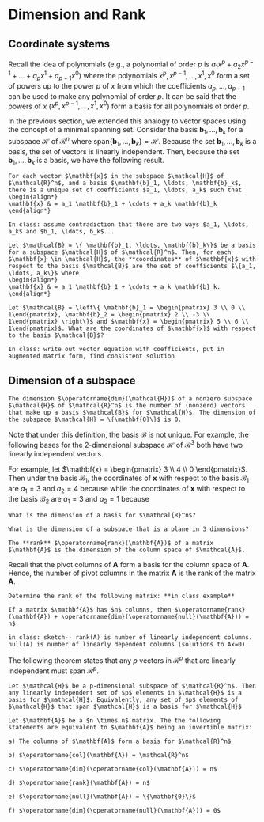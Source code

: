 # Dimension and Rank

## Coordinate systems

Recall the idea of polynomials (e.g., a polynomial of order $p$ is $a_1x^p + a_2x^{p-1} + \ldots + a_p x^1 + a_{p+1} x^0$) where the polynomials $x^p, x^{p-1}, \ldots, x^1, x^0$ form a set of powers up to the power $p$ of $x$ from which the coefficients $a_p, \ldots, a_{p+1}$ can be used to make any polynomial of order $p$. It can be said that the powers of $x$ ($x^p, x^{p-1}, \ldots, x^1, x^0$) form a basis for all polynomials of order $p$. 

In the previous section, we extended this analogy to vector spaces using the concept of a minimal spanning set. Consider the basis  $\mathbf{b}_1, \ldots, \mathbf{b}_k$ for a subspace $\mathcal{H}$ of $\mathcal{R}^n$ where span$\{\mathbf{b}_1, \ldots, \mathbf{b}_k\} = \mathcal{H}$. Because the set $\mathbf{b}_1, \ldots, \mathbf{b}_k$ is a basis, the set of vectors is linearly independent. Then, because the set $\mathbf{b}_1, \ldots, \mathbf{b}_k$ is a basis, we have the following result. 

```theorem
For each vector $\mathbf{x}$ in the subspace $\mathcal{H}$ of $\mathcal{R}^n$, and a basis $\mathbf{b}_1, \ldots, \mathbf{b}_k$, there is a unique set of coefficients $a_1, \ldots, a_k$ such that 
\begin{align*}
\mathbf{x} & = a_1 \mathbf{b}_1 + \cdots + a_k \mathbf{b}_k
\end{align*}

```


```proof
In class: assume contradiction that there are two ways $a_1, \ldots, a_k$ and $b_1, \ldots, b_k$...
```

```definition
Let $\mathcal{B} = \{ \mathbf{b}_1, \ldots, \mathbf{b}_k\}$ be a basis for a subspace $\mathcal{H}$ of $\mathcal{R}^n$. Then, for each $\mathbf{x} \in \mathcal{H}$, the **coordinates** of $\mathbf{x}$ with respect to the basis $\mathcal{B}$ are the set of coefficients $\{a_1, \ldots, a_k\}$ where
\begin{align*}
\mathbf{x} & = a_1 \mathbf{b}_1 + \cdots + a_k \mathbf{b}_k.
\end{align*}
```


```example
Let $\mathcal{B} = \left\{ \mathbf{b}_1 = \begin{pmatrix} 3 \\ 0 \\ 1\end{pmatrix}, \mathbf{b}_2 = \begin{pmatrix} 2 \\ -3 \\ 1\end{pmatrix} \right\}$ and $\mathbf{x} = \begin{pmatrix} 5 \\ 6 \\ 1\end{pmatrix}$. What are the coordinates of $\mathbf{x}$ with respect to the basis $\mathcal{B}$?
```

```solution
In class: write out vector equation with coefficients, put in augmented matrix form, find consistent solution
```


## Dimension of a subspace


```definition
The dimension $\operatorname{dim}(\mathcal{H})$ of a nonzero subspace $\mathcal{H}$ of $\mathcal{R}^n$ is the number of (nonzero) vectors that make up a basis $\mathcal{B}$ for $\mathcal{H}$. The dimension of the subspace $\mathcal{H} = \{\mathbf{0}\}$ is 0.
```

Note that under this definition, the basis $\mathcal{B}$ is not unique. For example, the following bases for the 2-dimensional subspace $\mathcal{H}$ of $\mathcal{R}^3$ both have two linearly independent vectors.

\begin{align*}
\mathcal{B}_1 = \left\{ \begin{pmatrix} 1 \\ 0 \\ 0 \end{pmatrix}, \begin{pmatrix} 0 \\ 1 \\ 0 \end{pmatrix} \right\} && \mathcal{B}_2 = \left\{ \begin{pmatrix} 1 \\ 1 \\ 0 \end{pmatrix}, \begin{pmatrix} 0 \\ 1 \\ 0 \end{pmatrix} \right\} 
\end{align*}

For example, let $\mathbf{x} = \begin{pmatrix} 3 \\ 4 \\ 0 \end{pmatrix}$. Then under the basis $\mathcal{B}_1$, the coordinates of $\mathbf{x}$ with respect to the basis $\mathcal{B}_1$ are $a_1 = 3$ and $a_2 = 4$ because 
\begin{align*}
\mathbf{x} = \begin{pmatrix} 3 \\ 4 \\ 0 \end{pmatrix} = 3 \begin{pmatrix} 1 \\ 0 \\ 0 \end{pmatrix} + 4 \begin{pmatrix} 0 \\ 1 \\ 0 \end{pmatrix}
\end{align*}
while the coordinates of $\mathbf{x}$ with respect to the basis $\mathcal{B}_2$ are $a_1 = 3$ and $a_2 = 1$ because
\begin{align*}
\mathbf{x} = \begin{pmatrix} 3 \\ 4 \\ 0 \end{pmatrix} = 3 \begin{pmatrix} 1 \\ 1 \\ 0 \end{pmatrix} + \begin{pmatrix} 0 \\ 1 \\ 0 \end{pmatrix}.
\end{align*}


```exercise
What is the dimension of a basis for $\mathcal{R}^n$?
```

```exercise
What is the dimension of a subspace that is a plane in 3 dimensions?
```

```definition
The **rank** $\operatorname{rank}(\mathbf{A})$ of a matrix $\mathbf{A}$ is the dimension of the column space of $\mathcal{A}$.
```

Recall that the pivot columns of $\mathbf{A}$ form a basis for the column space of $\mathbf{A}$. Hence, the number of pivot columns in the matrix $\mathbf{A}$ is the rank of the matrix $\mathbf{A}$.

```example
Determine the rank of the following matrix: **in class example**
```


```theorem
If a matrix $\mathbf{A}$ has $n$ columns, then $\operatorname{rank}(\mathbf{A}) + \operatorname{dim}(\operatorname{null}(\mathbf{A})) = n$
```

```proof
in class: sketch-- rank(A) is number of linearly independent columns. null(A) is number of linearly dependent columns (solutions to Ax=0)
```

The following theorem states that any $p$ vectors in $\mathcal{R}^p$ that are linearly independent must span $\mathcal{R}^p$.

```theorem
Let $\mathcal{H}$ be a p-dimensional subspace of $\mathcal{R}^n$. Then any linearly independent set of $p$ elements in $\mathcal{H}$ is a basis for $\mathcal{H}$. Equivalently, any set of $p$ elements of $\mathcal{H}$ that span $\mathcal{H}$ is a basis for $\mathcal{H}$
```

```theorem
Let $\mathbf{A}$ be a $n \times n$ matrix. The the following statements are equivalent to $\mathbf{A}$ being an invertible matrix:
    
a) The columns of $\mathbf{A}$ form a basis for $\mathcal{R}^n$
    
b) $\operatorname{col}(\mathbf{A}) = \mathcal{R}^n$
    
c) $\operatorname{dim}(\operatorname{col}(\mathbf{A})) = n$
    
d) $\operatorname{rank}(\mathbf{A}) = n$
    
e) $\operatorname{null}(\mathbf{A}) = \{\mathbf{0}\}$    

f) $\operatorname{dim}(\operatorname{null}(\mathbf{A})) = 0$    
```

